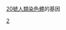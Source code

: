 {{Genes by human chromosome}}
{{Commons category|Genes on human chromosome 20}}
[[20號染色體|20號人類染色體]]的基因

[[分类:依染色體分類的基因|2]]